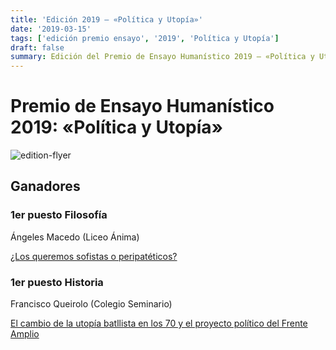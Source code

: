 ```yaml
---
title: 'Edición 2019 — «Política y Utopía»'
date: '2019-03-15'
tags: ['edición premio ensayo', '2019', 'Política y Utopía']
draft: false
summary: Edición del Premio de Ensayo Humanístico 2019 — «Política y Utopía»
---
```


# Premio de Ensayo Humanístico 2019: «Política y Utopía»

![edition-flyer](/static/images/essay-awards/2019/flyer.jpg)

## Ganadores

### 1er puesto Filosofía
Ángeles Macedo (Liceo Ánima)

[¿Los queremos sofistas o peripatéticos?](http://reporter.um.edu.uy/los-queremos-sofistas-o-peripateticos/)

### 1er puesto Historia
Francisco Queirolo (Colegio Seminario)

[El cambio de la utopía batllista en los 70 y el proyecto político del Frente Amplio](http://reporter.um.edu.uy/el-cambio-de-la-utopia-batllista-en-los-70-y-el-proyecto-politico-del-frente-amplio/)
